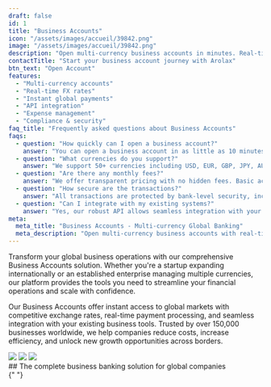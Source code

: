 ```yaml
---
draft: false
id: 1
title: "Business Accounts"
icon: "/assets/images/accueil/39842.png"
image: "/assets/images/accueil/39842.png"
description: "Open multi-currency business accounts in minutes. Real-time FX rates, instant global payments, and seamless API integration."
contactTitle: "Start your business account journey with Arolax"
btn_text: "Open Account"
features:
  - "Multi-currency accounts"
  - "Real-time FX rates"
  - "Instant global payments"
  - "API integration"
  - "Expense management"
  - "Compliance & security"
faq_title: "Frequently asked questions about Business Accounts"
faqs:
  - question: "How quickly can I open a business account?"
    answer: "You can open a business account in as little as 10 minutes. Our streamlined onboarding process requires minimal documentation and provides instant access to your account dashboard."
  - question: "What currencies do you support?"
    answer: "We support 50+ currencies including USD, EUR, GBP, JPY, AUD, CAD, and many more. You can hold multiple currencies in a single account and convert between them at competitive rates."
  - question: "Are there any monthly fees?"
    answer: "We offer transparent pricing with no hidden fees. Basic accounts have no monthly fees, while premium accounts include additional features like dedicated account managers and priority support."
  - question: "How secure are the transactions?"
    answer: "All transactions are protected by bank-level security, including 256-bit encryption, multi-factor authentication, and real-time fraud monitoring. We're regulated and licensed in multiple jurisdictions."
  - question: "Can I integrate with my existing systems?"
    answer: "Yes, our robust API allows seamless integration with your accounting software, e-commerce platforms, and business tools. We also offer webhooks for real-time transaction notifications."
meta:
  meta_title: "Business Accounts - Multi-currency Global Banking"
  meta_description: "Open multi-currency business accounts with real-time FX rates, instant global payments, and seamless API integration. Trusted by 150,000+ businesses worldwide."
---
```


Transform your global business operations with our comprehensive Business Accounts solution. Whether you're a startup expanding internationally or an established enterprise managing multiple currencies, our platform provides the tools you need to streamline your financial operations and scale with confidence.

Our Business Accounts offer instant access to global markets with competitive exchange rates, real-time payment processing, and seamless integration with your existing business tools. Trusted by over 150,000 businesses worldwide, we help companies reduce costs, increase efficiency, and unlock new growth opportunities across borders.

<div className="border-0 lg:border-t-[1px] mt-[66px]">
  <div className="working-steps grid gap-y-[40px] gap-x-[30px] sm:grid-cols-2 lg:grid-cols-4 container2">
    <WorkStep
      title="Account Setup"
      description="Complete your business verification in minutes with our streamlined onboarding process. No complex paperwork required."
    />
    <WorkStep
      title="Multi-Currency Access"
      description="Instantly access 50+ currencies with competitive exchange rates. Hold multiple currencies in a single account."
    />
    <WorkStep
      title="Global Payments"
      description="Send and receive payments worldwide in real-time. Our network covers 190+ countries with instant settlement."
    />
    <WorkStep
      title="Integration & Automation"
      description="Connect seamlessly with your existing tools via API. Automate workflows and get real-time transaction notifications."
    />
  </div>
</div>
<div className="mt-[53px] grid gap-[10px] grid-cols-2 lg:gap-[30px] sm:grid-cols-3 container2">
  <img src="/assets/imgs/gallery/img-s-89.jpg" />
  <img src="/assets/imgs/gallery/img-s-90.jpg" />
  <img src="/assets/imgs/gallery/img-s-91.jpg" />
</div>

<div className="features-area container2 section-spacing-top">
  ## The complete business banking solution for global companies
  <FeatureContent
    img="/assets/imgs/gallery/img-s-92.jpg"
    description1="Open your business account in minutes, not days. Our streamlined verification process requires minimal documentation and provides instant access to your dashboard. From startups to enterprises, we've helped over 150,000 businesses scale globally with confidence."
    description2="Manage all your global finances from one platform. Send payments to 190+ countries, hold multiple currencies, and get real-time exchange rates. Our robust API integrates seamlessly with your existing accounting software, e-commerce platforms, and business tools."
  />
</div>{" "}
